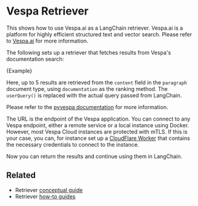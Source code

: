 # Vespa Retriever

This shows how to use Vespa.ai as a LangChain retriever.
Vespa.ai is a platform for highly efficient structured text and vector search.
Please refer to [Vespa.ai](https://vespa.ai) for more information.

The following sets up a retriever that fetches results from Vespa's documentation search:


<CodeBlock language="typescript">{Example}</CodeBlock>

Here, up to 5 results are retrieved from the `content` field in the `paragraph` document type,
using `documentation` as the ranking method. The `userQuery()` is replaced with the actual query
passed from LangChain.

Please refer to the [pyvespa documentation](https://pyvespa.readthedocs.io/en/latest/getting-started-pyvespa.html#Query)
for more information.

The URL is the endpoint of the Vespa application.
You can connect to any Vespa endpoint, either a remote service or a local instance using Docker.
However, most Vespa Cloud instances are protected with mTLS.
If this is your case, you can, for instance set up a [CloudFlare Worker](https://cloud.vespa.ai/en/security/cloudflare-workers)
that contains the necessary credentials to connect to the instance.

Now you can return the results and continue using them in LangChain.


## Related

- Retriever [conceptual guide](/docs/concepts/#retrievers)
- Retriever [how-to guides](/docs/how_to/#retrievers)
